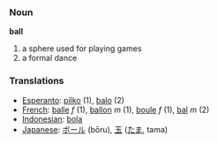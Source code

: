 === Noun ===

'''ball'''

# a sphere used for playing games
# a formal dance

=== Translations ===
*[[Esperanto]]: [[pilko]] (1), [[balo]] (2)
*[[French]]: [[balle]] ''f'' (1), [[ballon]] ''m'' (1), [[boule]] ''f'' (1), [[bal]] ''m'' (2)
*[[Indonesian]]: [[bola]]
*[[Japanese]]: [[ボール]] (bōru), [[玉]] ([[たま]], tama)